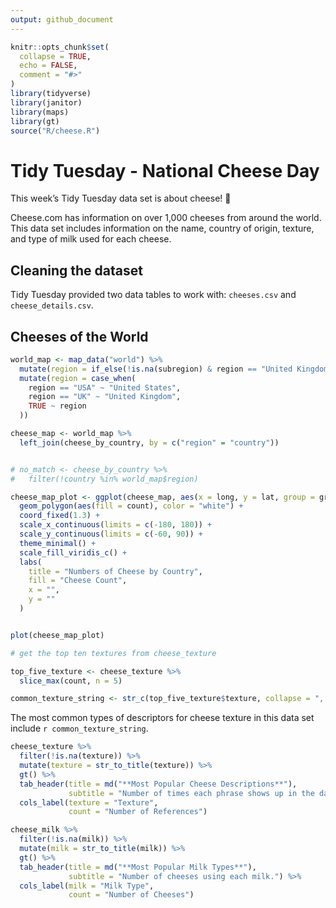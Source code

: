 ```yaml
---
output: github_document
---
```


<!-- README.md is generated from README.Rmd. Please edit that file -->

```r
knitr::opts_chunk$set(
  collapse = TRUE,
  echo = FALSE,
  comment = "#>"
)
library(tidyverse)
library(janitor)
library(maps)
library(gt)
source("R/cheese.R")
```

# Tidy Tuesday - National Cheese Day

<!-- badges: start -->
<!-- badges: end -->

This week's Tidy Tuesday data set is about cheese! 🧀

Cheese.com has information on over 1,000 cheeses from around the world. This data set includes information on the name, country of origin, texture, and type of milk used for each cheese.

## Cleaning the dataset

Tidy Tuesday provided two data tables to work with: `cheeses.csv` and `cheese_details.csv`. 

## Cheeses of the World


```r

world_map <- map_data("world") %>%
  mutate(region = if_else(!is.na(subregion) & region == "United Kingdom", subregion, region)) %>%
  mutate(region = case_when(
    region == "USA" ~ "United States",
    region == "UK" ~ "United Kingdom",
    TRUE ~ region
  ))

cheese_map <- world_map %>%
  left_join(cheese_by_country, by = c("region" = "country")) 


# no_match <- cheese_by_country %>%
#   filter(!country %in% world_map$region)

cheese_map_plot <- ggplot(cheese_map, aes(x = long, y = lat, group = group)) +
  geom_polygon(aes(fill = count), color = "white") +
  coord_fixed(1.3) +
  scale_x_continuous(limits = c(-180, 180)) +
  scale_y_continuous(limits = c(-60, 90)) +
  theme_minimal() +
  scale_fill_viridis_c() +
  labs(
    title = "Numbers of Cheese by Country",
    fill = "Cheese Count",
    x = "",
    y = ""
  )


plot(cheese_map_plot)


```



```r
# get the top ten textures from cheese_texture

top_five_texture <- cheese_texture %>% 
  slice_max(count, n = 5) 

common_texture_string <- str_c(top_five_texture$texture, collapse = ", ")
```

The most common types of descriptors for cheese texture in this data set include `r common_texture_string`. 

```r

cheese_texture %>%
  filter(!is.na(texture)) %>%
  mutate(texture = str_to_title(texture)) %>%
  gt() %>% 
  tab_header(title = md("**Most Popular Cheese Descriptions**"),
             subtitle = "Number of times each phrase shows up in the data set") %>% 
  cols_label(texture = "Texture", 
             count = "Number of References")

```

```r

cheese_milk %>%
  filter(!is.na(milk)) %>% 
  mutate(milk = str_to_title(milk)) %>%
  gt() %>% 
  tab_header(title = md("**Most Popular Milk Types**"),
             subtitle = "Number of cheeses using each milk.") %>% 
  cols_label(milk = "Milk Type", 
             count = "Number of Cheeses")


```



